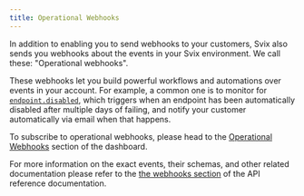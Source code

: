```yaml
---
title: Operational Webhooks
---
```



In addition to enabling you to send webhooks to your customers, Svix also sends you webhooks about the events in your Svix environment. We call these: "Operational webhooks".

These webhooks let you build powerful workflows and automations over events in your account. For example, a common one is to monitor for [`endpoint.disabled`](https://api.svix.com/docs#tag/Webhook/operation/endpoint.disabled), which triggers when an endpoint has been automatically disabled after multiple days of failing, and notify your customer automatically via email when that happens.

To subscribe to operational webhooks, please head to the [Operational Webhooks](https://dashboard.svix.com/webhooks) section of the dashboard.

For more information on the exact events, their schemas, and other related documentation please refer to the [the webhooks section](https://api.svix.com/docs#tag/Webhook) of the API reference documentation.
